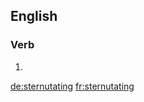 
==English==

===Verb===
{{head|en}}

# {{present participle of|sternutate|lang=en}}

[[de:sternutating]]
[[fr:sternutating]]